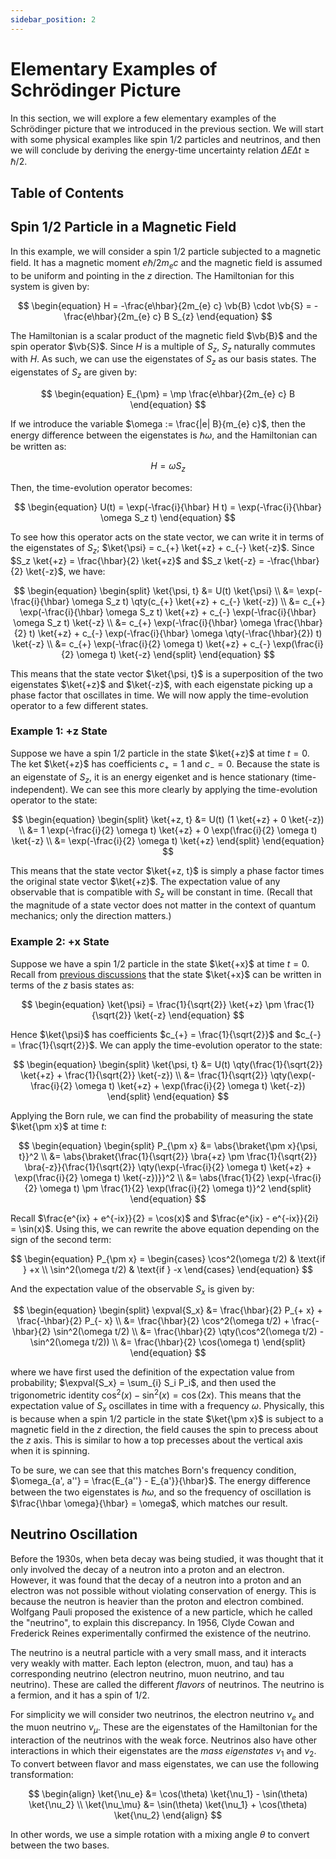 ```yaml
---
sidebar_position: 2
---
```




# Elementary Examples of Schrödinger Picture

In this section, we will explore a few elementary examples of the Schrödinger picture that we introduced in the previous section.
We will start with some physical examples like spin 1/2 particles and neutrinos, and then we will conclude by deriving the energy-time uncertainty relation $\Delta E \Delta t \geq \hbar/2$.

## Table of Contents

<TOCInline toc={toc} />

## Spin 1/2 Particle in a Magnetic Field

In this example, we will consider a spin 1/2 particle subjected to a magnetic field.
It has a magnetic moment $e\hbar/2m_{e} c$ and the magnetic field is assumed to be uniform and pointing in the $z$ direction.
The Hamiltonian for this system is given by:

$$
\begin{equation}
H = -\frac{e\hbar}{2m_{e} c} \vb{B} \cdot \vb{S} = -\frac{e\hbar}{2m_{e} c} B S_{z}
\end{equation}
$$

The Hamiltonian is a scalar product of the magnetic field $\vb{B}$ and the spin operator $\vb{S}$.
Since $H$ is a multiple of $S_z$, $S_z$ naturally commutes with $H$. As such, we can use the eigenstates of $S_z$ as our basis states.
The eigenstates of $S_z$ are given by:

$$
\begin{equation}
E_{\pm} = \mp \frac{e\hbar}{2m_{e} c} B
\end{equation}
$$

If we introduce the variable $\omega := \frac{|e| B}{m_{e} c}$, then the energy difference between the eigenstates is $\hbar \omega$, and the Hamiltonian can be written as:

$$
\begin{equation}
H = \omega S_z
\end{equation}
$$

Then, the time-evolution operator becomes:

$$
\begin{equation}
U(t) = \exp(-\frac{i}{\hbar} H t) = \exp(-\frac{i}{\hbar} \omega S_z t)
\end{equation}
$$

To see how this operator acts on the state vector, we can write it in terms of the eigenstates of $S_z$; $\ket{\psi} = c_{+} \ket{+z} + c_{-} \ket{-z}$.
Since $S_z \ket{+z} = \frac{\hbar}{2} \ket{+z}$ and $S_z \ket{-z} = -\frac{\hbar}{2} \ket{-z}$, we have:

$$
\begin{equation}
\begin{split}
\ket{\psi, t} &= U(t) \ket{\psi} \\
&= \exp(-\frac{i}{\hbar} \omega S_z t) \qty(c_{+} \ket{+z} + c_{-} \ket{-z}) \\
&= c_{+} \exp(-\frac{i}{\hbar} \omega S_z t) \ket{+z} + c_{-} \exp(-\frac{i}{\hbar} \omega S_z t) \ket{-z} \\
&= c_{+} \exp(-\frac{i}{\hbar} \omega \frac{\hbar}{2} t) \ket{+z} + c_{-} \exp(-\frac{i}{\hbar} \omega \qty(-\frac{\hbar}{2}) t) \ket{-z} \\
&= c_{+} \exp(-\frac{i}{2} \omega t) \ket{+z} + c_{-} \exp(\frac{i}{2} \omega t) \ket{-z}
\end{split}
\end{equation}
$$

This means that the state vector $\ket{\psi, t}$ is a superposition of the two eigenstates $\ket{+z}$ and $\ket{-z}$, with each eigenstate picking up a phase factor that oscillates in time.
We will now apply the time-evolution operator to a few different states.

### Example 1: +z State

Suppose we have a spin 1/2 particle in the state $\ket{+z}$ at time $t = 0$.
The ket $\ket{+z}$ has coefficients $c_{+} = 1$ and $c_{-} = 0$.
Because the state is an eigenstate of $S_z$, it is an energy eigenket and is hence stationary (time-independent).
We can see this more clearly by applying the time-evolution operator to the state:

$$
\begin{equation}
\begin{split}
\ket{+z, t} &= U(t) (1 \ket{+z} + 0 \ket{-z}) \\
&= 1 \exp(-\frac{i}{2} \omega t) \ket{+z} + 0 \exp(\frac{i}{2} \omega t) \ket{-z} \\
&= \exp(-\frac{i}{2} \omega t) \ket{+z}
\end{split}
\end{equation}
$$

This means that the state vector $\ket{+z, t}$ is simply a phase factor times the original state vector $\ket{+z}$.
The expectation value of any observable that is compatible with $S_z$ will be constant in time.
(Recall that the magnitude of a state vector does not matter in the context of quantum mechanics; only the direction matters.)

### Example 2: +x State

Suppose we have a spin 1/2 particle in the state $\ket{+x}$ at time $t = 0$.
Recall from [previous discussions](../Mathematical%20Foundations/Applying%20to%20Spin%2012%20Systems) that the state $\ket{+x}$ can be written in terms of the $z$ basis states as:

$$
\begin{equation}
\ket{\psi} = \frac{1}{\sqrt{2}} \ket{+z} \pm \frac{1}{\sqrt{2}} \ket{-z}
\end{equation}
$$

Hence $\ket{\psi}$ has coefficients $c_{+} = \frac{1}{\sqrt{2}}$ and $c_{-} = \frac{1}{\sqrt{2}}$.
We can apply the time-evolution operator to the state:

$$
\begin{equation}
\begin{split}
\ket{\psi, t} &= U(t) \qty(\frac{1}{\sqrt{2}} \ket{+z} + \frac{1}{\sqrt{2}} \ket{-z}) \\
&= \frac{1}{\sqrt{2}} \qty(\exp(-\frac{i}{2} \omega t) \ket{+z} + \exp(\frac{i}{2} \omega t) \ket{-z})
\end{split}
\end{equation}
$$

Applying the Born rule, we can find the probability of measuring the state $\ket{\pm x}$ at time $t$:

$$
\begin{equation}
\begin{split}
P_{\pm x} &= \abs{\braket{\pm x}{\psi, t}}^2 \\
&= \abs{\braket{\frac{1}{\sqrt{2}} \bra{+z} \pm \frac{1}{\sqrt{2}} \bra{-z}}{\frac{1}{\sqrt{2}} \qty(\exp(-\frac{i}{2} \omega t) \ket{+z} + \exp(\frac{i}{2} \omega t) \ket{-z})}}^2 \\
&= \abs{\frac{1}{2} \exp(-\frac{i}{2} \omega t) \pm \frac{1}{2} \exp(\frac{i}{2} \omega t)}^2
\end{split}
\end{equation}
$$

Recall $\frac{e^{ix} + e^{-ix}}{2} = \cos(x)$ and $\frac{e^{ix} - e^{-ix}}{2i} = \sin(x)$.
Using this, we can rewrite the above equation depending on the sign of the second term:

$$
\begin{equation}
P_{\pm x} = \begin{cases}
\cos^2(\omega t/2) & \text{if } +x \\
\sin^2(\omega t/2) & \text{if } -x
\end{cases}
\end{equation}
$$

And the expectation value of the observable $S_x$ is given by:

$$
\begin{equation}
\begin{split}
\expval{S_x} &= \frac{\hbar}{2} P_{+ x} + \frac{-\hbar}{2} P_{- x} \\
&= \frac{\hbar}{2} \cos^2(\omega t/2) + \frac{-\hbar}{2} \sin^2(\omega t/2) \\
&= \frac{\hbar}{2} \qty(\cos^2(\omega t/2) - \sin^2(\omega t/2)) \\
&= \frac{\hbar}{2} \cos(\omega t)
\end{split}
\end{equation}
$$

where we have first used the definition of the expectation value from probability; $\expval{S_x} = \sum_{i} S_i P_i$, and then used the trigonometric identity $\cos^2(x) - \sin^2(x) = \cos(2x)$.
This means that the expectation value of $S_x$ oscillates in time with a frequency $\omega$.
Physically, this is because when a spin 1/2 particle in the state $\ket{\pm x}$ is subject to a magnetic field in the $z$ direction, the field causes the spin to precess about the $z$ axis.
This is similar to how a top precesses about the vertical axis when it is spinning.

To be sure, we can see that this matches Born's frequency condition, $\omega_{a', a''} = \frac{E_{a''} - E_{a'}}{\hbar}$.
The energy difference between the two eigenstates is $\hbar \omega$, and so the frequency of oscillation is $\frac{\hbar \omega}{\hbar} = \omega$, which matches our result.

## Neutrino Oscillation

Before the 1930s, when beta decay was being studied, it was thought that it only involved the decay of a neutron into a proton and an electron.
However, it was found that the decay of a neutron into a proton and an electron was not possible without violating conservation of energy.
This is because the neutron is heavier than the proton and electron combined.
Wolfgang Pauli proposed the existence of a new particle, which he called the "neutrino", to explain this discrepancy.
In 1956, Clyde Cowan and Frederick Reines experimentally confirmed the existence of the neutrino.

The neutrino is a neutral particle with a very small mass, and it interacts very weakly with matter.
Each lepton (electron, muon, and tau) has a corresponding neutrino (electron neutrino, muon neutrino, and tau neutrino).
These are called the different *flavors* of neutrinos.
The neutrino is a fermion, and it has a spin of 1/2.

For simplicity we will consider two neutrinos, the electron neutrino $\nu_e$ and the muon neutrino $\nu_\mu$.
These are the eigenstates of the Hamiltonian for the interaction of the neutrinos with the weak force.
Neutrinos also have other interactions in which their eigenstates are the *mass eigenstates* $\nu_1$ and $\nu_2$.
To convert between flavor and mass eigenstates, we can use the following transformation:

$$
\begin{align}
\ket{\nu_e} &= \cos(\theta) \ket{\nu_1} - \sin(\theta) \ket{\nu_2} \\
\ket{\nu_\mu} &= \sin(\theta) \ket{\nu_1} + \cos(\theta) \ket{\nu_2}
\end{align}
$$

In other words, we use a simple rotation with a mixing angle $\theta$ to convert between the two bases.
